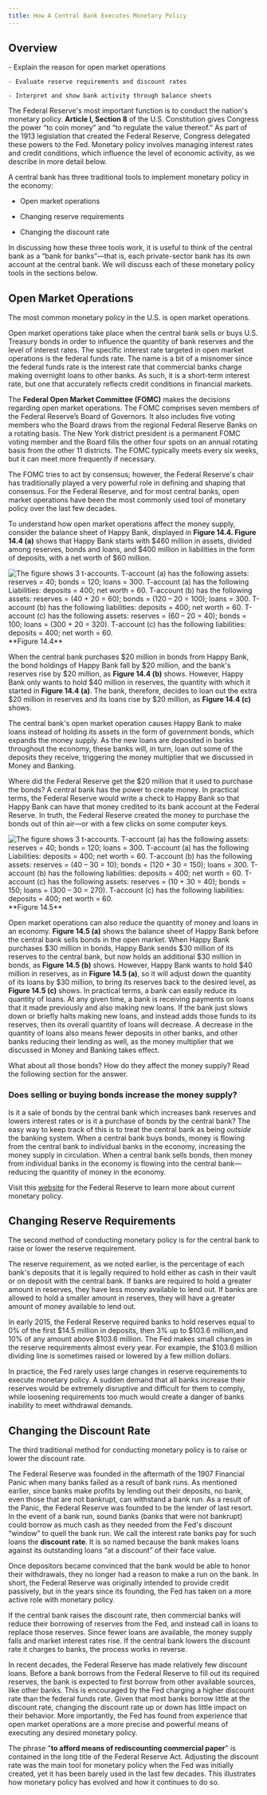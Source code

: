 ```yaml
---
title: How A Central Bank Executes Monetary Policy
---
```


## Overview

<Info title='By the end of this section, you will be able to:'>
    - Explain the reason for open market operations

    - Evaluate reserve requirements and discount rates

    - Interpret and show bank activity through balance sheets

</Info>

The Federal Reserve's most important function is to conduct the nation's monetary policy. **Article I, Section 8** of the U.S. Constitution gives Congress the power “to coin money” and “to regulate the value thereof.” As part of the 1913 legislation that created the Federal Reserve, Congress delegated these powers to the Fed. Monetary policy involves managing interest rates and credit conditions, which influence the level of economic activity, as we describe in more detail below.

A central bank has three traditional tools to implement monetary policy in the economy:

- Open market operations

- Changing reserve requirements

- Changing the discount rate

In discussing how these three tools work, it is useful to think of the central bank as a “bank for banks”—that is, each private-sector bank has its own account at the central bank. We will discuss each of these monetary policy tools in the sections below.

## Open Market Operations

<Callout>
  The most common monetary policy in the U.S. is open market operations.
</Callout>

Open market operations take place when the central bank sells or buys U.S. Treasury bonds in order to influence the quantity of bank reserves and the level of interest rates. The specific interest rate targeted in open market operations is the federal funds rate. The name is a bit of a misnomer since the federal funds rate is the interest rate that commercial banks charge making overnight loans to other banks. As such, it is a short-term interest rate, but one that accurately reflects credit conditions in financial markets.

The **Federal Open Market Committee (FOMC)** makes the decisions regarding open market operations. The FOMC comprises seven members of the Federal Reserve’s Board of Governors. It also includes five voting members who the Board draws from the regional Federal Reserve Banks on a rotating basis. The New York district president is a permanent FOMC voting member and the Board fills the other four spots on an annual rotating basis from the other 11 districts. The FOMC typically meets every six weeks, but it can meet more frequently if necessary.

The FOMC tries to act by consensus; however, the Federal Reserve's chair has traditionally played a very powerful role in defining and shaping that consensus. For the Federal Reserve, and for most central banks, open market operations have been the most commonly used tool of monetary policy over the last few decades.

To understand how open market operations affect the money supply, consider the balance sheet of Happy Bank, displayed in **Figure 14.4. Figure 14.4 (a)** shows that Happy Bank starts with \$460 million in assets, divided among reserves, bonds and loans, and \$400 million in liabilities in the form of deposits, with a net worth of \$60 million.

<Image alt='The figure shows 3 t-accounts. T-account (a) has the following assets: reserves = 40; bonds = 120; loans = 300. T-account (a) has the following Liabilities: deposits = 400; net worth = 60. T-account (b) has the following assets: reserves = (40 + 20 = 60); bonds = (120 – 20 = 100); loans = 300. T-account (b) has the following liabilities: deposits = 400; net worth = 60. T-account (c) has the following assets: reserves = (60 – 20 = 40); bonds = 100; loans = (300 + 20 = 320). T-account (c) has the following liabilities: deposits = 400; net worth = 60.' src='/images/module-4/chapter-14/section-3/1bdd78220db9ee4a709c747e1a618f6f4e4ec89d.png' width={900} height={600}>
**Figure 14.4**

</Image>

When the central bank purchases \$20 million in bonds from Happy Bank, the bond holdings of Happy Bank fall by \$20 million, and the bank's reserves rise by \$20 million, as **Figure 14.4 (b)** shows. However, Happy Bank only wants to hold \$40 million in reserves, the quantity with which it started in **Figure 14.4 (a)**. The bank, therefore, decides to loan out the extra \$20 million in reserves and its loans rise by \$20 million, as **Figure 14.4 (c)** shows.

The central bank's open market operation causes Happy Bank to make loans instead of holding its assets in the form of government bonds, which expands the money supply. As the new loans are deposited in banks throughout the economy, these banks will, in turn, loan out some of the deposits they receive, triggering the money multiplier that we discussed in Money and Banking.

Where did the Federal Reserve get the \$20 million that it used to purchase the bonds? A central bank has the power to create money. In practical terms, the Federal Reserve would write a check to Happy Bank so that Happy Bank can have that money credited to its bank account at the Federal Reserve. In truth, the Federal Reserve created the money to purchase the bonds out of thin air—or with a few clicks on some computer keys.

<Image alt='The figure shows 3 t-accounts. T-account (a) has the following assets: reserves = 40; bonds = 120; loans = 300. T-account (a) has the following Liabilities: deposits = 400; net worth = 60. T-account (b) has the following assets: reserves = (40 – 30 = 10); bonds = (120 + 30 = 150); loans = 300. T-account (b) has the following liabilities: deposits = 400; net worth = 60. T-account (c) has the following assets: reserves = (10 + 30 = 40); bonds = 150; loans = (300 – 30 = 270). T-account (c) has the following liabilities: deposits = 400; net worth = 60.' src='/images/module-4/chapter-14/section-3/f34155f55bf1ea72e61015a1e00860ef9a476af0.png' width={900} height={600}>
**Figure 14.5**

</Image>

Open market operations can also reduce the quantity of money and loans in an economy. **Figure 14.5 (a)** shows the balance sheet of Happy Bank before the central bank sells bonds in the open market. When Happy Bank purchases \$30 million in bonds, Happy Bank sends \$30 million of its reserves to the central bank, but now holds an additional \$30 million in bonds, as **Figure 14.5 (b)** shows. However, Happy Bank wants to hold \$40 million in reserves, as in **Figure 14.5 (a)**, so it will adjust down the quantity of its loans by \$30 million, to bring its reserves back to the desired level, as **Figure 14.5 (c)** shows. In practical terms, a bank can easily reduce its quantity of loans. At any given time, a bank is receiving payments on loans that it made previously and also making new loans. If the bank just slows down or briefly halts making new loans, and instead adds those funds to its reserves, then its overall quantity of loans will decrease. A decrease in the quantity of loans also means fewer deposits in other banks, and other banks reducing their lending as well, as the money multiplier that we discussed in Money and Banking takes effect.

What about all those bonds? How do they affect the money supply? Read the following section for the answer.

### Does selling or buying bonds increase the money supply?

Is it a sale of bonds by the central bank which increases bank reserves and lowers interest rates or is it a purchase of bonds by the central bank? The easy way to keep track of this is to treat the central bank as being _outside_ the banking system. When a central bank buys bonds, money is flowing from the central bank to individual banks in the economy, increasing the money supply in circulation. When a central bank sells bonds, then money from individual banks in the economy is flowing into the central bank—reducing the quantity of money in the economy.

Visit this [website](https://www.federalreserve.gov/monetarypolicy/default.htm) for the Federal Reserve to learn more about current monetary policy.

## Changing Reserve Requirements

<Callout>
  The second method of conducting monetary policy is for the central bank to
  raise or lower the reserve requirement.
</Callout>

The reserve requirement, as we noted earlier, is the percentage of each bank's deposits that it is legally required to hold either as cash in their vault or on deposit with the central bank. If banks are required to hold a greater amount in reserves, they have less money available to lend out. If banks are allowed to hold a smaller amount in reserves, they will have a greater amount of money available to lend out.

In early 2015, the Federal Reserve required banks to hold reserves equal to 0% of the first \$14.5 million in deposits, then 3% up to \$103.6 million,and 10% of any amount above \$103.6 million. The Fed makes small changes in the reserve requirements almost every year. For example, the \$103.6 million dividing line is sometimes raised or lowered by a few million dollars.

In practice, the Fed rarely uses large changes in reserve requirements to execute monetary policy. A sudden demand that all banks increase their reserves would be extremely disruptive and difficult for them to comply, while loosening requirements too much would create a danger of banks inability to meet withdrawal demands.

## Changing the Discount Rate

<Callout>
  The third traditional method for conducting monetary policy is to raise or
  lower the discount rate.
</Callout>

The Federal Reserve was founded in the aftermath of the 1907 Financial Panic when many banks failed as a result of bank runs. As mentioned earlier, since banks make profits by lending out their deposits, no bank, even those that are not bankrupt, can withstand a bank run. As a result of the Panic, the Federal Reserve was founded to be the lender of last resort. In the event of a bank run, sound banks (banks that were not bankrupt) could borrow as much cash as they needed from the Fed's discount “window” to quell the bank run. We call the interest rate banks pay for such loans the **discount rate**. It is so named because the bank makes loans against its outstanding loans “at a discount” of their face value.

Once depositors became convinced that the bank would be able to honor their withdrawals, they no longer had a reason to make a run on the bank. In short, the Federal Reserve was originally intended to provide credit passively, but in the years since its founding, the Fed has taken on a more active role with monetary policy.

If the central bank raises the discount rate, then commercial banks will reduce their borrowing of reserves from the Fed, and instead call in loans to replace those reserves. Since fewer loans are available, the money supply falls and market interest rates rise. If the central bank lowers the discount rate it charges to banks, the process works in reverse.

In recent decades, the Federal Reserve has made relatively few discount loans. Before a bank borrows from the Federal Reserve to fill out its required reserves, the bank is expected to first borrow from other available sources, like other banks. This is encouraged by the Fed charging a higher discount rate than the federal funds rate. Given that most banks borrow little at the discount rate, changing the discount rate up or down has little impact on their behavior. More importantly, the Fed has found from experience that open market operations are a more precise and powerful means of executing any desired monetary policy.

The phrase "**to afford means of rediscounting commercial paper**" is contained in the long title of the Federal Reserve Act. Adjusting the discount rate was the main tool for monetary policy when the Fed was initially created, yet it has been barely used in the last few decades. This illustrates how monetary policy has evolved and how it continues to do so.
